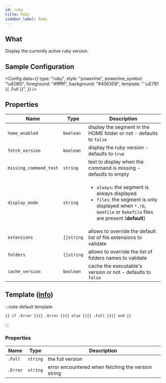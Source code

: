 ```yaml
---
id: ruby
title: Ruby
sidebar_label: Ruby
---
```


## What

Display the currently active ruby version.

## Sample Configuration


<Config
  data={{
    type: "ruby",
    style: "powerline",
    powerline_symbol: "\uE0B0",
    foreground: "#ffffff",
    background: "#4063D8",
    template: " \uE791 {{ .Full }}",
  }}
/>

## Properties

| Name                   | Type       | Description                                                                                                                                                                     |
| ---------------------- | ---------- | ------------------------------------------------------------------------------------------------------------------------------------------------------------------------------- |
| `home_enabled`         | `boolean`  | display the segment in the HOME folder or not - defaults to `false`                                                                                                             |
| `fetch_version`        | `boolean`  | display the ruby version - defaults to `true`                                                                                                                                   |
| `missing_command_text` | `string`   | text to display when the command is missing - defaults to empty                                                                                                                 |
| `display_mode`         | `string`   | <ul><li>`always`: the segment is always displayed</li><li>`files`: the segment is only displayed when `*.rb`, `Gemfile` or `Rakefile` files are present (**default**)</li></ul> |
| `extensions`           | `[]string` | allows to override the default list of file extensions to validate                                                                                                              |
| `folders`              | `[]string` | allows to override the list of folders names to validate                                                                                                                        |
| `cache_version`        | `boolean`  | cache the executable's version or not - defaults to `false`                                                                                                                     |

## Template ([info][templates])

:::note default template

```template
{{ if .Error }}{{ .Error }}{{ else }}{{ .Full }}{{ end }}
```

:::

### Properties

| Name     | Type     | Description                                        |
| -------- | -------- | -------------------------------------------------- |
| `.Full`  | `string` | the full version                                   |
| `.Error` | `string` | error encountered when fetching the version string |

[templates]: /docs/configuration/templates

